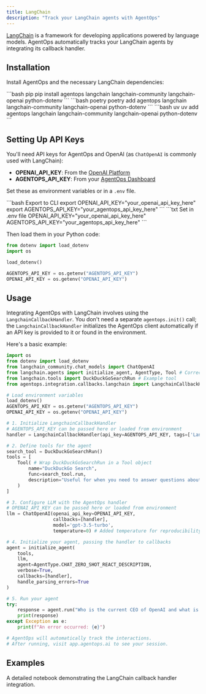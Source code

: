 ```yaml
---
title: LangChain
description: "Track your LangChain agents with AgentOps"
---
```


[LangChain](https://python.langchain.com/docs/tutorials/) is a framework for developing applications powered by language models. AgentOps automatically tracks your LangChain agents by integrating its callback handler.

## Installation

Install AgentOps and the necessary LangChain dependencies:

<CodeGroup>
  ```bash pip
  pip install agentops langchain langchain-community langchain-openai python-dotenv
  ```
  ```bash poetry
  poetry add agentops langchain langchain-community langchain-openai python-dotenv
  ```
  ```bash uv
  uv add agentops langchain langchain-community langchain-openai python-dotenv
  ```
</CodeGroup>

## Setting Up API Keys

You'll need API keys for AgentOps and OpenAI (as `ChatOpenAI` is commonly used with LangChain):
- **OPENAI_API_KEY**: From the [OpenAI Platform](https://platform.openai.com/api-keys)
- **AGENTOPS_API_KEY**: From your [AgentOps Dashboard](https://app.agentops.ai/)

Set these as environment variables or in a `.env` file.

<CodeGroup>
  ```bash Export to CLI
  export OPENAI_API_KEY="your_openai_api_key_here"
  export AGENTOPS_API_KEY="your_agentops_api_key_here"
  ```
  ```txt Set in .env file
  OPENAI_API_KEY="your_openai_api_key_here"
  AGENTOPS_API_KEY="your_agentops_api_key_here"
  ```
</CodeGroup>

Then load them in your Python code:
```python
from dotenv import load_dotenv
import os

load_dotenv()

AGENTOPS_API_KEY = os.getenv("AGENTOPS_API_KEY")
OPENAI_API_KEY = os.getenv("OPENAI_API_KEY")
```

## Usage

Integrating AgentOps with LangChain involves using the `LangchainCallbackHandler`.
<Tip>
You don't need a separate `agentops.init()` call; the `LangchainCallbackHandler` initializes the AgentOps client automatically if an API key is provided to it or found in the environment.
</Tip>

Here's a basic example:
<CodeGroup>
```python Basic LangChain Integration
import os
from dotenv import load_dotenv
from langchain_community.chat_models import ChatOpenAI
from langchain.agents import initialize_agent, AgentType, Tool # Corrected Tool import
from langchain.tools import DuckDuckGoSearchRun # Example tool
from agentops.integration.callbacks.langchain import LangchainCallbackHandler

# Load environment variables
load_dotenv() 
AGENTOPS_API_KEY = os.getenv("AGENTOPS_API_KEY")
OPENAI_API_KEY = os.getenv("OPENAI_API_KEY")

# 1. Initialize LangchainCallbackHandler
# AGENTOPS_API_KEY can be passed here or loaded from environment
handler = LangchainCallbackHandler(api_key=AGENTOPS_API_KEY, tags=['LangChain Example'])

# 2. Define tools for the agent
search_tool = DuckDuckGoSearchRun()
tools = [
    Tool( # Wrap DuckDuckGoSearchRun in a Tool object
        name="DuckDuckGo Search",
        func=search_tool.run,
        description="Useful for when you need to answer questions about current events or the current state of the world."
    )
]

# 3. Configure LLM with the AgentOps handler
# OPENAI_API_KEY can be passed here or loaded from environment
llm = ChatOpenAI(openai_api_key=OPENAI_API_KEY,
                 callbacks=[handler],
                 model='gpt-3.5-turbo',
                 temperature=0) # Added temperature for reproducibility

# 4. Initialize your agent, passing the handler to callbacks
agent = initialize_agent(
    tools,
    llm,
    agent=AgentType.CHAT_ZERO_SHOT_REACT_DESCRIPTION,
    verbose=True,
    callbacks=[handler], 
    handle_parsing_errors=True
)

# 5. Run your agent
try:
    response = agent.run("Who is the current CEO of OpenAI and what is his most recent public statement?")
    print(response)
except Exception as e:
    print(f"An error occurred: {e}")

# AgentOps will automatically track the interactions.
# After running, visit app.agentops.ai to see your session.
```
</CodeGroup>

## Examples
<CardGroup cols={1}>
  <Card title="LangChain Callback Handler Notebook" icon="notebook" href="/v2/examples/langchain">
    A detailed notebook demonstrating the LangChain callback handler integration.
  </Card>
</CardGroup>

<script type="module" src="/scripts/github_stars.js"></script>
<script type="module" src="/scripts/scroll-img-fadein-animation.js"></script>
<script type="module" src="/scripts/button_heartbeat_animation.js"></script>
<script type="css" src="/styles/styles.css"></script>
<script type="module" src="/scripts/adjust_api_dynamically.js"></script>
